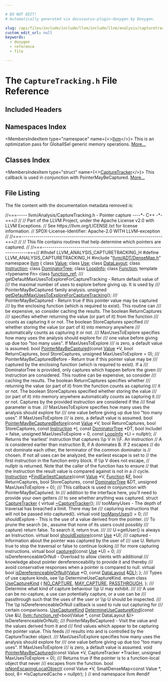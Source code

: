 ```yaml
---

# DO NOT EDIT!
# Automatically generated via docusaurus-plugin-doxygen by Doxygen.

slug: /api/files/include/include/llvm/include/llvm/analysis/capturetracking-h
custom_edit_url: null
keywords:
  - doxygen
  - reference
  - file

---
```





# The `CaptureTracking.h` File Reference

<DoxygenPage pluginConfig={pluginConfig}>



## Included Headers

<IncludesList>
<IncludesListItem
  filePath="llvm/ADT/DenseMap.h"
  permalink="/docs/api/files/include/include/llvm/include/llvm/adt/densemap-h"
  isLocal="true" />
</IncludesList>

## Namespaces Index

<MembersIndex>

<MembersIndexItem
  type="namespace"
  name={<><a href="/docs/api/namespaces/llvm">llvm</a></>}>
This is an optimization pass for GlobalISel generic memory operations. <a href="/docs/api/namespaces/llvm/#details">More...</a>
</MembersIndexItem>

</MembersIndex>

## Classes Index

<MembersIndex>

<MembersIndexItem
  type="struct"
  name={<><a href="/docs/api/structs/llvm/capturetracker">CaptureTracker</a></>}>
This callback is used in conjunction with PointerMayBeCaptured. <a href="/docs/api/structs/llvm/capturetracker/#details">More...</a>
</MembersIndexItem>

</MembersIndex>


## File Listing

The file content with the documentation metadata removed is:

<ProgramListing>

<Link id="l00001" /><CodeLine lineNumber="1"><Highlight kind="comment">//===----- llvm/Analysis/CaptureTracking.h - Pointer capture ----&#42;- C++ -&#42;-===//</Highlight><Highlight kind="normal"></Highlight></CodeLine>
<Link id="l00002" /><CodeLine lineNumber="2"><Highlight kind="normal"></Highlight><Highlight kind="comment">//</Highlight><Highlight kind="normal"></Highlight></CodeLine>
<Link id="l00003" /><CodeLine lineNumber="3"><Highlight kind="normal"></Highlight><Highlight kind="comment">// Part of the LLVM Project, under the Apache License v2.0 with LLVM Exceptions.</Highlight><Highlight kind="normal"></Highlight></CodeLine>
<Link id="l00004" /><CodeLine lineNumber="4"><Highlight kind="normal"></Highlight><Highlight kind="comment">// See https://llvm.org/LICENSE.txt for license information.</Highlight><Highlight kind="normal"></Highlight></CodeLine>
<Link id="l00005" /><CodeLine lineNumber="5"><Highlight kind="normal"></Highlight><Highlight kind="comment">// SPDX-License-Identifier: Apache-2.0 WITH LLVM-exception</Highlight><Highlight kind="normal"></Highlight></CodeLine>
<Link id="l00006" /><CodeLine lineNumber="6"><Highlight kind="normal"></Highlight><Highlight kind="comment">//</Highlight><Highlight kind="normal"></Highlight></CodeLine>
<Link id="l00007" /><CodeLine lineNumber="7"><Highlight kind="normal"></Highlight><Highlight kind="comment">//===----------------------------------------------------------------------===//</Highlight><Highlight kind="normal"></Highlight></CodeLine>
<Link id="l00008" /><CodeLine lineNumber="8"><Highlight kind="normal"></Highlight><Highlight kind="comment">//</Highlight><Highlight kind="normal"></Highlight></CodeLine>
<Link id="l00009" /><CodeLine lineNumber="9"><Highlight kind="normal"></Highlight><Highlight kind="comment">// This file contains routines that help determine which pointers are captured.</Highlight><Highlight kind="normal"></Highlight></CodeLine>
<Link id="l00010" /><CodeLine lineNumber="10"><Highlight kind="normal"></Highlight><Highlight kind="comment">//</Highlight><Highlight kind="normal"></Highlight></CodeLine>
<Link id="l00011" /><CodeLine lineNumber="11"><Highlight kind="normal"></Highlight><Highlight kind="comment">//===----------------------------------------------------------------------===//</Highlight><Highlight kind="normal"></Highlight></CodeLine>
<Link id="l00012" /><CodeLine lineNumber="12"><Highlight kind="normal"></Highlight></CodeLine>
<Link id="l00013" /><CodeLine lineNumber="13"><Highlight kind="normal"></Highlight><Highlight kind="preprocessor">#ifndef LLVM&#95;ANALYSIS&#95;CAPTURETRACKING&#95;H</Highlight><Highlight kind="normal"></Highlight></CodeLine>
<Link id="l00014" /><CodeLine lineNumber="14"><Highlight kind="normal"></Highlight><Highlight kind="preprocessor">#define LLVM&#95;ANALYSIS&#95;CAPTURETRACKING&#95;H</Highlight><Highlight kind="normal"></Highlight></CodeLine>
<Link id="l00015" /><CodeLine lineNumber="15"><Highlight kind="normal"></Highlight></CodeLine>
<Link id="l00016" /><CodeLine lineNumber="16"><Highlight kind="normal"></Highlight><Highlight kind="preprocessor">#include &quot;<a href="/docs/api/files/include/include/llvm/include/llvm/adt/densemap-h">llvm/ADT/DenseMap.h</a>&quot;</Highlight><Highlight kind="normal"></Highlight></CodeLine>
<Link id="l00017" /><CodeLine lineNumber="17"><Highlight kind="normal"></Highlight></CodeLine>
<Link id="l00018" /><CodeLine lineNumber="18"><Highlight kind="normal"></Highlight><Highlight kind="keyword">namespace </Highlight><Highlight kind="normal"><a href="/docs/api/namespaces/llvm">llvm</a> &#123;</Highlight></CodeLine>
<Link id="l00019" /><CodeLine lineNumber="19"><Highlight kind="normal"></Highlight></CodeLine>
<Link id="l00020" /><CodeLine lineNumber="20"><Highlight kind="normal">  </Highlight><Highlight kind="keyword">class </Highlight><Highlight kind="normal"><a href="/docs/api/classes/llvm/value">Value</a>;</Highlight></CodeLine>
<Link id="l00021" /><CodeLine lineNumber="21"><Highlight kind="normal">  </Highlight><Highlight kind="keyword">class </Highlight><Highlight kind="normal"><a href="/docs/api/classes/llvm/use">Use</a>;</Highlight></CodeLine>
<Link id="l00022" /><CodeLine lineNumber="22"><Highlight kind="normal">  </Highlight><Highlight kind="keyword">class </Highlight><Highlight kind="normal"><a href="/docs/api/classes/llvm/datalayout">DataLayout</a>;</Highlight></CodeLine>
<Link id="l00023" /><CodeLine lineNumber="23"><Highlight kind="normal">  </Highlight><Highlight kind="keyword">class </Highlight><Highlight kind="normal"><a href="/docs/api/classes/llvm/instruction">Instruction</a>;</Highlight></CodeLine>
<Link id="l00024" /><CodeLine lineNumber="24"><Highlight kind="normal">  </Highlight><Highlight kind="keyword">class </Highlight><Highlight kind="normal"><a href="/docs/api/classes/llvm/dominatortree">DominatorTree</a>;</Highlight></CodeLine>
<Link id="l00025" /><CodeLine lineNumber="25"><Highlight kind="normal">  </Highlight><Highlight kind="keyword">class </Highlight><Highlight kind="normal"><a href="/docs/api/classes/llvm/loopinfo">LoopInfo</a>;</Highlight></CodeLine>
<Link id="l00026" /><CodeLine lineNumber="26"><Highlight kind="normal">  </Highlight><Highlight kind="keyword">class </Highlight><Highlight kind="normal"><a href="/docs/api/classes/llvm/function">Function</a>;</Highlight></CodeLine>
<Link id="l00027" /><CodeLine lineNumber="27"><Highlight kind="normal">  </Highlight><Highlight kind="keyword">template</Highlight><Highlight kind="normal"> &lt;</Highlight><Highlight kind="keyword">typename</Highlight><Highlight kind="normal"> Fn&gt; </Highlight><Highlight kind="keyword">class </Highlight><Highlight kind="normal"><a href="/docs/api/classes/llvm/function-ref">function&#95;ref</a>;</Highlight></CodeLine>
<Link id="l00028" /><CodeLine lineNumber="28"><Highlight kind="normal"></Highlight><Highlight kind="comment"></Highlight></CodeLine>
<Link id="l00029" /><CodeLine lineNumber="29"><Highlight kind="comment">  /// getDefaultMaxUsesToExploreForCaptureTracking - Return default value of</Highlight></CodeLine>
<Link id="l00030" /><CodeLine lineNumber="30"><Highlight kind="comment">  /// the maximal number of uses to explore before giving up. It is used by</Highlight></CodeLine>
<Link id="l00031" /><CodeLine lineNumber="31"><Highlight kind="comment">  /// PointerMayBeCaptured family analysis.</Highlight><Highlight kind="normal"></Highlight></CodeLine>
<Link id="l00032" /><CodeLine lineNumber="32"><Highlight kind="normal">  </Highlight><Highlight kind="keywordtype">unsigned</Highlight><Highlight kind="normal"> <a href="/docs/api/namespaces/llvm/#a4dc57eab9a0bf6d3aec3e79f5d3e5b29">getDefaultMaxUsesToExploreForCaptureTracking</a>();</Highlight></CodeLine>
<Link id="l00033" /><CodeLine lineNumber="33"><Highlight kind="normal"></Highlight><Highlight kind="comment"></Highlight></CodeLine>
<Link id="l00034" /><CodeLine lineNumber="34"><Highlight kind="comment">  /// PointerMayBeCaptured - Return true if this pointer value may be captured</Highlight></CodeLine>
<Link id="l00035" /><CodeLine lineNumber="35"><Highlight kind="comment">  /// by the enclosing function (which is required to exist).  This routine can</Highlight></CodeLine>
<Link id="l00036" /><CodeLine lineNumber="36"><Highlight kind="comment">  /// be expensive, so consider caching the results.  The boolean ReturnCaptures</Highlight></CodeLine>
<Link id="l00037" /><CodeLine lineNumber="37"><Highlight kind="comment">  /// specifies whether returning the value (or part of it) from the function</Highlight></CodeLine>
<Link id="l00038" /><CodeLine lineNumber="38"><Highlight kind="comment">  /// counts as capturing it or not.  The boolean StoreCaptures specified</Highlight></CodeLine>
<Link id="l00039" /><CodeLine lineNumber="39"><Highlight kind="comment">  /// whether storing the value (or part of it) into memory anywhere</Highlight></CodeLine>
<Link id="l00040" /><CodeLine lineNumber="40"><Highlight kind="comment">  /// automatically counts as capturing it or not.</Highlight></CodeLine>
<Link id="l00041" /><CodeLine lineNumber="41"><Highlight kind="comment">  /// MaxUsesToExplore specifies how many uses the analysis should explore for</Highlight></CodeLine>
<Link id="l00042" /><CodeLine lineNumber="42"><Highlight kind="comment">  /// one value before giving up due too &quot;too many uses&quot;. If MaxUsesToExplore</Highlight></CodeLine>
<Link id="l00043" /><CodeLine lineNumber="43"><Highlight kind="comment">  /// is zero, a default value is assumed.</Highlight><Highlight kind="normal"></Highlight></CodeLine>
<Link id="l00044" /><CodeLine lineNumber="44"><Highlight kind="normal">  </Highlight><Highlight kind="keywordtype">bool</Highlight><Highlight kind="normal"> <a href="/docs/api/namespaces/llvm/#a7912b6c9e7843ca9fd5a11e199bef617">PointerMayBeCaptured</a>(</Highlight><Highlight kind="keyword">const</Highlight><Highlight kind="normal"> <a href="/docs/api/classes/llvm/value">Value</a> &#42;V, </Highlight><Highlight kind="keywordtype">bool</Highlight><Highlight kind="normal"> ReturnCaptures,</Highlight></CodeLine>
<Link id="l00045" /><CodeLine lineNumber="45"><Highlight kind="normal">                            </Highlight><Highlight kind="keywordtype">bool</Highlight><Highlight kind="normal"> StoreCaptures, </Highlight><Highlight kind="keywordtype">unsigned</Highlight><Highlight kind="normal"> MaxUsesToExplore = 0);</Highlight></CodeLine>
<Link id="l00046" /><CodeLine lineNumber="46"><Highlight kind="normal"></Highlight><Highlight kind="comment"></Highlight></CodeLine>
<Link id="l00047" /><CodeLine lineNumber="47"><Highlight kind="comment">  /// PointerMayBeCapturedBefore - Return true if this pointer value may be</Highlight></CodeLine>
<Link id="l00048" /><CodeLine lineNumber="48"><Highlight kind="comment">  /// captured by the enclosing function (which is required to exist). If a</Highlight></CodeLine>
<Link id="l00049" /><CodeLine lineNumber="49"><Highlight kind="comment">  /// DominatorTree is provided, only captures which happen before the given</Highlight></CodeLine>
<Link id="l00050" /><CodeLine lineNumber="50"><Highlight kind="comment">  /// instruction are considered. This routine can be expensive, so consider</Highlight></CodeLine>
<Link id="l00051" /><CodeLine lineNumber="51"><Highlight kind="comment">  /// caching the results.  The boolean ReturnCaptures specifies whether</Highlight></CodeLine>
<Link id="l00052" /><CodeLine lineNumber="52"><Highlight kind="comment">  /// returning the value (or part of it) from the function counts as capturing</Highlight></CodeLine>
<Link id="l00053" /><CodeLine lineNumber="53"><Highlight kind="comment">  /// it or not.  The boolean StoreCaptures specified whether storing the value</Highlight></CodeLine>
<Link id="l00054" /><CodeLine lineNumber="54"><Highlight kind="comment">  /// (or part of it) into memory anywhere automatically counts as capturing it</Highlight></CodeLine>
<Link id="l00055" /><CodeLine lineNumber="55"><Highlight kind="comment">  /// or not. Captures by the provided instruction are considered if the</Highlight></CodeLine>
<Link id="l00056" /><CodeLine lineNumber="56"><Highlight kind="comment">  /// final parameter is true.</Highlight></CodeLine>
<Link id="l00057" /><CodeLine lineNumber="57"><Highlight kind="comment">  /// MaxUsesToExplore specifies how many uses the analysis should explore for</Highlight></CodeLine>
<Link id="l00058" /><CodeLine lineNumber="58"><Highlight kind="comment">  /// one value before giving up due too &quot;too many uses&quot;. If MaxUsesToExplore</Highlight></CodeLine>
<Link id="l00059" /><CodeLine lineNumber="59"><Highlight kind="comment">  /// is zero, a default value is assumed.</Highlight><Highlight kind="normal"></Highlight></CodeLine>
<Link id="l00060" /><CodeLine lineNumber="60"><Highlight kind="normal">  </Highlight><Highlight kind="keywordtype">bool</Highlight><Highlight kind="normal"> <a href="/docs/api/namespaces/llvm/#a3693cec8e936224ad3e5748debe73b75">PointerMayBeCapturedBefore</a>(</Highlight><Highlight kind="keyword">const</Highlight><Highlight kind="normal"> <a href="/docs/api/classes/llvm/value">Value</a> &#42;V, </Highlight><Highlight kind="keywordtype">bool</Highlight><Highlight kind="normal"> ReturnCaptures,</Highlight></CodeLine>
<Link id="l00061" /><CodeLine lineNumber="61"><Highlight kind="normal">                                  </Highlight><Highlight kind="keywordtype">bool</Highlight><Highlight kind="normal"> StoreCaptures, </Highlight><Highlight kind="keyword">const</Highlight><Highlight kind="normal"> <a href="/docs/api/classes/llvm/instruction">Instruction</a> &#42;<a href="/docs/api/files/lib/lib/support/md5-cpp/#ac0eafdc9ee161b71e7af98af736952fd">I</a>,</Highlight></CodeLine>
<Link id="l00062" /><CodeLine lineNumber="62"><Highlight kind="normal">                                  </Highlight><Highlight kind="keyword">const</Highlight><Highlight kind="normal"> <a href="/docs/api/classes/llvm/dominatortree">DominatorTree</a> &#42;DT,</Highlight></CodeLine>
<Link id="l00063" /><CodeLine lineNumber="63"><Highlight kind="normal">                                  </Highlight><Highlight kind="keywordtype">bool</Highlight><Highlight kind="normal"> IncludeI = </Highlight><Highlight kind="keyword">false</Highlight><Highlight kind="normal">,</Highlight></CodeLine>
<Link id="l00064" /><CodeLine lineNumber="64"><Highlight kind="normal">                                  </Highlight><Highlight kind="keywordtype">unsigned</Highlight><Highlight kind="normal"> MaxUsesToExplore = 0,</Highlight></CodeLine>
<Link id="l00065" /><CodeLine lineNumber="65"><Highlight kind="normal">                                  </Highlight><Highlight kind="keyword">const</Highlight><Highlight kind="normal"> <a href="/docs/api/classes/llvm/loopinfo">LoopInfo</a> &#42;LI = </Highlight><Highlight kind="keyword">nullptr</Highlight><Highlight kind="normal">);</Highlight></CodeLine>
<Link id="l00066" /><CodeLine lineNumber="66"><Highlight kind="normal"></Highlight></CodeLine>
<Link id="l00067" /><CodeLine lineNumber="67"><Highlight kind="normal">  </Highlight><Highlight kind="comment">// Returns the &#39;earliest&#39; instruction that captures \\p V in \\F. An instruction</Highlight><Highlight kind="normal"></Highlight></CodeLine>
<Link id="l00068" /><CodeLine lineNumber="68"><Highlight kind="normal">  </Highlight><Highlight kind="comment">// A is considered earlier than instruction B, if A dominates B. If 2 escapes</Highlight><Highlight kind="normal"></Highlight></CodeLine>
<Link id="l00069" /><CodeLine lineNumber="69"><Highlight kind="normal">  </Highlight><Highlight kind="comment">// do not dominate each other, the terminator of the common dominator is</Highlight><Highlight kind="normal"></Highlight></CodeLine>
<Link id="l00070" /><CodeLine lineNumber="70"><Highlight kind="normal">  </Highlight><Highlight kind="comment">// chosen. If not all uses can be analyzed, the earliest escape is set to</Highlight><Highlight kind="normal"></Highlight></CodeLine>
<Link id="l00071" /><CodeLine lineNumber="71"><Highlight kind="normal">  </Highlight><Highlight kind="comment">// the first instruction in the function entry block. If \\p V does not escape,</Highlight><Highlight kind="normal"></Highlight></CodeLine>
<Link id="l00072" /><CodeLine lineNumber="72"><Highlight kind="normal">  </Highlight><Highlight kind="comment">// nullptr is returned. Note that the caller of the function has to ensure</Highlight><Highlight kind="normal"></Highlight></CodeLine>
<Link id="l00073" /><CodeLine lineNumber="73"><Highlight kind="normal">  </Highlight><Highlight kind="comment">// that the instruction the result value is compared against is not in a</Highlight><Highlight kind="normal"></Highlight></CodeLine>
<Link id="l00074" /><CodeLine lineNumber="74"><Highlight kind="normal">  </Highlight><Highlight kind="comment">// cycle.</Highlight><Highlight kind="normal"></Highlight></CodeLine>
<Link id="l00075" /><CodeLine lineNumber="75"><Highlight kind="normal">  <a href="/docs/api/classes/llvm/instruction">Instruction</a> &#42;<a href="/docs/api/namespaces/llvm/#aa4e19c0182383b430a2e2b94808e0a89">FindEarliestCapture</a>(</Highlight><Highlight kind="keyword">const</Highlight><Highlight kind="normal"> <a href="/docs/api/classes/llvm/value">Value</a> &#42;V, <a href="/docs/api/classes/llvm/function">Function</a> &amp;<a href="/docs/api/files/lib/lib/support/md5-cpp/#a96d73bbd7af15cb1fc38c3f4a3bd82e9">F</a>,</Highlight></CodeLine>
<Link id="l00076" /><CodeLine lineNumber="76"><Highlight kind="normal">                                   </Highlight><Highlight kind="keywordtype">bool</Highlight><Highlight kind="normal"> ReturnCaptures, </Highlight><Highlight kind="keywordtype">bool</Highlight><Highlight kind="normal"> StoreCaptures,</Highlight></CodeLine>
<Link id="l00077" /><CodeLine lineNumber="77"><Highlight kind="normal">                                   </Highlight><Highlight kind="keyword">const</Highlight><Highlight kind="normal"> <a href="/docs/api/classes/llvm/dominatortree">DominatorTree</a> &amp;DT,</Highlight></CodeLine>
<Link id="l00078" /><CodeLine lineNumber="78"><Highlight kind="normal">                                   </Highlight><Highlight kind="keywordtype">unsigned</Highlight><Highlight kind="normal"> MaxUsesToExplore = 0);</Highlight></CodeLine>
<Link id="l00079" /><CodeLine lineNumber="79"><Highlight kind="normal"></Highlight><Highlight kind="comment"></Highlight></CodeLine>
<Link id="l00080" /><CodeLine lineNumber="80"><Highlight kind="comment">  /// This callback is used in conjunction with PointerMayBeCaptured. In</Highlight></CodeLine>
<Link id="l00081" /><CodeLine lineNumber="81"><Highlight kind="comment">  /// addition to the interface here, you&#39;ll need to provide your own getters</Highlight></CodeLine>
<Link id="l00082" /><CodeLine lineNumber="82"><Highlight kind="comment">  /// to see whether anything was captured.</Highlight><Highlight kind="normal"></Highlight></CodeLine>
<Link id="l00083" /><CodeLine lineNumber="83" lineLink="/docs/api/structs/llvm/capturetracker"><Highlight kind="normal">  </Highlight><Highlight kind="keyword">struct </Highlight><Highlight kind="normal"><a href="/docs/api/structs/llvm/capturetracker">CaptureTracker</a> &#123;</Highlight></CodeLine>
<Link id="l00084" /><CodeLine lineNumber="84" lineLink="/docs/api/structs/llvm/capturetracker/#aae5a13586806eb127d41a16c178ec15f"><Highlight kind="normal">    </Highlight><Highlight kind="keyword">virtual</Highlight><Highlight kind="normal"> <a href="/docs/api/structs/llvm/capturetracker/#aae5a13586806eb127d41a16c178ec15f">~CaptureTracker</a>();</Highlight></CodeLine>
<Link id="l00085" /><CodeLine lineNumber="85"><Highlight kind="normal"></Highlight><Highlight kind="comment"></Highlight></CodeLine>
<Link id="l00086" /><CodeLine lineNumber="86"><Highlight kind="comment">    /// tooManyUses - The depth of traversal has breached a limit. There may be</Highlight></CodeLine>
<Link id="l00087" /><CodeLine lineNumber="87"><Highlight kind="comment">    /// capturing instructions that will not be passed into captured().</Highlight><Highlight kind="normal"></Highlight></CodeLine>
<Link id="l00088" /><CodeLine lineNumber="88" lineLink="/docs/api/structs/llvm/capturetracker/#a736d928ff83259d1318e7f3bd079cfa8"><Highlight kind="normal">    </Highlight><Highlight kind="keyword">virtual</Highlight><Highlight kind="normal"> </Highlight><Highlight kind="keywordtype">void</Highlight><Highlight kind="normal"> <a href="/docs/api/structs/llvm/capturetracker/#a736d928ff83259d1318e7f3bd079cfa8">tooManyUses</a>() = 0;</Highlight></CodeLine>
<Link id="l00089" /><CodeLine lineNumber="89"><Highlight kind="normal"></Highlight><Highlight kind="comment"></Highlight></CodeLine>
<Link id="l00090" /><CodeLine lineNumber="90"><Highlight kind="comment">    /// shouldExplore - This is the use of a value derived from the pointer.</Highlight></CodeLine>
<Link id="l00091" /><CodeLine lineNumber="91"><Highlight kind="comment">    /// To prune the search (ie., assume that none of its users could possibly</Highlight></CodeLine>
<Link id="l00092" /><CodeLine lineNumber="92"><Highlight kind="comment">    /// capture) return false. To search it, return true.</Highlight></CodeLine>
<Link id="l00093" /><CodeLine lineNumber="93"><Highlight kind="comment">    ///</Highlight></CodeLine>
<Link id="l00094" /><CodeLine lineNumber="94"><Highlight kind="comment">    /// U-&gt;getUser() is always an Instruction.</Highlight><Highlight kind="normal"></Highlight></CodeLine>
<Link id="l00095" /><CodeLine lineNumber="95"><Highlight kind="normal">    </Highlight><Highlight kind="keyword">virtual</Highlight><Highlight kind="normal"> </Highlight><Highlight kind="keywordtype">bool</Highlight><Highlight kind="normal"> <a href="/docs/api/structs/llvm/capturetracker/#a14c74061cc326f6b674c5b11c2e8420f">shouldExplore</a>(</Highlight><Highlight kind="keyword">const</Highlight><Highlight kind="normal"> <a href="/docs/api/classes/llvm/use">Use</a> &#42;U);</Highlight></CodeLine>
<Link id="l00096" /><CodeLine lineNumber="96"><Highlight kind="normal"></Highlight><Highlight kind="comment"></Highlight></CodeLine>
<Link id="l00097" /><CodeLine lineNumber="97"><Highlight kind="comment">    /// captured - Information about the pointer was captured by the user of</Highlight></CodeLine>
<Link id="l00098" /><CodeLine lineNumber="98"><Highlight kind="comment">    /// use U. Return true to stop the traversal or false to continue looking</Highlight></CodeLine>
<Link id="l00099" /><CodeLine lineNumber="99"><Highlight kind="comment">    /// for more capturing instructions.</Highlight><Highlight kind="normal"></Highlight></CodeLine>
<Link id="l00100" /><CodeLine lineNumber="100" lineLink="/docs/api/structs/llvm/capturetracker/#ae3425ae1022a2f2713b0047bb12a468d"><Highlight kind="normal">    </Highlight><Highlight kind="keyword">virtual</Highlight><Highlight kind="normal"> </Highlight><Highlight kind="keywordtype">bool</Highlight><Highlight kind="normal"> <a href="/docs/api/structs/llvm/capturetracker/#ae3425ae1022a2f2713b0047bb12a468d">captured</a>(</Highlight><Highlight kind="keyword">const</Highlight><Highlight kind="normal"> <a href="/docs/api/classes/llvm/use">Use</a> &#42;U) = 0;</Highlight></CodeLine>
<Link id="l00101" /><CodeLine lineNumber="101"><Highlight kind="normal"></Highlight><Highlight kind="comment"></Highlight></CodeLine>
<Link id="l00102" /><CodeLine lineNumber="102"><Highlight kind="comment">    /// isDereferenceableOrNull - Overload to allow clients with additional</Highlight></CodeLine>
<Link id="l00103" /><CodeLine lineNumber="103"><Highlight kind="comment">    /// knowledge about pointer dereferenceability to provide it and thereby</Highlight></CodeLine>
<Link id="l00104" /><CodeLine lineNumber="104"><Highlight kind="comment">    /// avoid conservative responses when a pointer is compared to null.</Highlight><Highlight kind="normal"></Highlight></CodeLine>
<Link id="l00105" /><CodeLine lineNumber="105"><Highlight kind="normal">    </Highlight><Highlight kind="keyword">virtual</Highlight><Highlight kind="normal"> </Highlight><Highlight kind="keywordtype">bool</Highlight><Highlight kind="normal"> <a href="/docs/api/structs/llvm/capturetracker/#a684899edefe864cb9411de38e995986c">isDereferenceableOrNull</a>(<a href="/docs/api/classes/llvm/value">Value</a> &#42;O, </Highlight><Highlight kind="keyword">const</Highlight><Highlight kind="normal"> <a href="/docs/api/classes/llvm/datalayout">DataLayout</a> &amp;<a href="/docs/api/files/lib/lib/target/lib/target/arm/armslshardening-cpp/#ad467c4ab9119043f9b7750ab986be61a">DL</a>);</Highlight></CodeLine>
<Link id="l00106" /><CodeLine lineNumber="106"><Highlight kind="normal">  &#125;;</Highlight></CodeLine>
<Link id="l00107" /><CodeLine lineNumber="107"><Highlight kind="normal"></Highlight><Highlight kind="comment"></Highlight></CodeLine>
<Link id="l00108" /><CodeLine lineNumber="108"><Highlight kind="comment">  /// Types of use capture kinds, see \\p DetermineUseCaptureKind.</Highlight><Highlight kind="normal"></Highlight></CodeLine>
<Link id="l00109" /><CodeLine lineNumber="109" lineLink="/docs/api/namespaces/llvm/#ae85d31e76aca6a11a1d0fd6ae9306a12"><Highlight kind="normal">  </Highlight><Highlight kind="keyword">enum class</Highlight><Highlight kind="normal"> <a href="/docs/api/namespaces/llvm/#ae85d31e76aca6a11a1d0fd6ae9306a12">UseCaptureKind</a> &#123;</Highlight></CodeLine>
<Link id="l00110" /><CodeLine lineNumber="110" lineLink="/docs/api/namespaces/llvm/#ae85d31e76aca6a11a1d0fd6ae9306a12a5ccfe476fe28d47910628d72622c9174"><Highlight kind="normal">    <a href="/docs/api/namespaces/llvm/#ae85d31e76aca6a11a1d0fd6ae9306a12a5ccfe476fe28d47910628d72622c9174">NO&#95;CAPTURE</a>,</Highlight></CodeLine>
<Link id="l00111" /><CodeLine lineNumber="111" lineLink="/docs/api/namespaces/llvm/#ae85d31e76aca6a11a1d0fd6ae9306a12a710c38e8ecdcf1da879ff348366f70e9"><Highlight kind="normal">    <a href="/docs/api/namespaces/llvm/#ae85d31e76aca6a11a1d0fd6ae9306a12a710c38e8ecdcf1da879ff348366f70e9">MAY&#95;CAPTURE</a>,</Highlight></CodeLine>
<Link id="l00112" /><CodeLine lineNumber="112" lineLink="/docs/api/namespaces/llvm/#ae85d31e76aca6a11a1d0fd6ae9306a12aeb8f4226b2bcd1848b8945edb9120428"><Highlight kind="normal">    <a href="/docs/api/namespaces/llvm/#ae85d31e76aca6a11a1d0fd6ae9306a12aeb8f4226b2bcd1848b8945edb9120428">PASSTHROUGH</a>,</Highlight></CodeLine>
<Link id="l00113" /><CodeLine lineNumber="113"><Highlight kind="normal">  &#125;;</Highlight></CodeLine>
<Link id="l00114" /><CodeLine lineNumber="114"><Highlight kind="normal"></Highlight><Highlight kind="comment"></Highlight></CodeLine>
<Link id="l00115" /><CodeLine lineNumber="115"><Highlight kind="comment">  /// Determine what kind of capture behaviour \\p U may exhibit.</Highlight></CodeLine>
<Link id="l00116" /><CodeLine lineNumber="116"><Highlight kind="comment">  ///</Highlight></CodeLine>
<Link id="l00117" /><CodeLine lineNumber="117"><Highlight kind="comment">  /// A use can be no-capture, a use can potentially capture, or a use can be</Highlight></CodeLine>
<Link id="l00118" /><CodeLine lineNumber="118"><Highlight kind="comment">  /// passthrough such that the uses of the user or \\p U should be inspected.</Highlight></CodeLine>
<Link id="l00119" /><CodeLine lineNumber="119"><Highlight kind="comment">  /// The \\p IsDereferenceableOrNull callback is used to rule out capturing for</Highlight></CodeLine>
<Link id="l00120" /><CodeLine lineNumber="120"><Highlight kind="comment">  /// certain comparisons.</Highlight><Highlight kind="normal"></Highlight></CodeLine>
<Link id="l00121" /><CodeLine lineNumber="121"><Highlight kind="normal">  <a href="/docs/api/namespaces/llvm/#ae85d31e76aca6a11a1d0fd6ae9306a12">UseCaptureKind</a></Highlight></CodeLine>
<Link id="l00122" /><CodeLine lineNumber="122"><Highlight kind="normal">  <a href="/docs/api/namespaces/llvm/#a3063d22692a20f4030adb75912f49003">DetermineUseCaptureKind</a>(</Highlight><Highlight kind="keyword">const</Highlight><Highlight kind="normal"> Use &amp;U,</Highlight></CodeLine>
<Link id="l00123" /><CodeLine lineNumber="123"><Highlight kind="normal">                          <a href="/docs/api/classes/llvm/function-ref">llvm::function&#95;ref</a>&lt;</Highlight><Highlight kind="keywordtype">bool</Highlight><Highlight kind="normal">(Value &#42;, </Highlight><Highlight kind="keyword">const</Highlight><Highlight kind="normal"> DataLayout &amp;)&gt;</Highlight></CodeLine>
<Link id="l00124" /><CodeLine lineNumber="124"><Highlight kind="normal">                              IsDereferenceableOrNull);</Highlight></CodeLine>
<Link id="l00125" /><CodeLine lineNumber="125"><Highlight kind="normal"></Highlight><Highlight kind="comment"></Highlight></CodeLine>
<Link id="l00126" /><CodeLine lineNumber="126"><Highlight kind="comment">  /// PointerMayBeCaptured - Visit the value and the values derived from it and</Highlight></CodeLine>
<Link id="l00127" /><CodeLine lineNumber="127"><Highlight kind="comment">  /// find values which appear to be capturing the pointer value. This feeds</Highlight></CodeLine>
<Link id="l00128" /><CodeLine lineNumber="128"><Highlight kind="comment">  /// results into and is controlled by the CaptureTracker object.</Highlight></CodeLine>
<Link id="l00129" /><CodeLine lineNumber="129"><Highlight kind="comment">  /// MaxUsesToExplore specifies how many uses the analysis should explore for</Highlight></CodeLine>
<Link id="l00130" /><CodeLine lineNumber="130"><Highlight kind="comment">  /// one value before giving up due too &quot;too many uses&quot;. If MaxUsesToExplore</Highlight></CodeLine>
<Link id="l00131" /><CodeLine lineNumber="131"><Highlight kind="comment">  /// is zero, a default value is assumed.</Highlight><Highlight kind="normal"></Highlight></CodeLine>
<Link id="l00132" /><CodeLine lineNumber="132"><Highlight kind="normal">  </Highlight><Highlight kind="keywordtype">void</Highlight><Highlight kind="normal"> <a href="/docs/api/namespaces/llvm/#a7912b6c9e7843ca9fd5a11e199bef617">PointerMayBeCaptured</a>(</Highlight><Highlight kind="keyword">const</Highlight><Highlight kind="normal"> Value &#42;V, CaptureTracker &#42;Tracker,</Highlight></CodeLine>
<Link id="l00133" /><CodeLine lineNumber="133"><Highlight kind="normal">                            </Highlight><Highlight kind="keywordtype">unsigned</Highlight><Highlight kind="normal"> MaxUsesToExplore = 0);</Highlight></CodeLine>
<Link id="l00134" /><CodeLine lineNumber="134"><Highlight kind="normal"></Highlight><Highlight kind="comment"></Highlight></CodeLine>
<Link id="l00135" /><CodeLine lineNumber="135"><Highlight kind="comment">  /// Returns true if the pointer is to a function-local object that never</Highlight></CodeLine>
<Link id="l00136" /><CodeLine lineNumber="136"><Highlight kind="comment">  /// escapes from the function.</Highlight><Highlight kind="normal"></Highlight></CodeLine>
<Link id="l00137" /><CodeLine lineNumber="137"><Highlight kind="normal">  </Highlight><Highlight kind="keywordtype">bool</Highlight><Highlight kind="normal"> <a href="/docs/api/namespaces/llvm/#a47fd2a51ed1e0a33b86c9ea963454a79">isNonEscapingLocalObject</a>(</Highlight></CodeLine>
<Link id="l00138" /><CodeLine lineNumber="138"><Highlight kind="normal">      </Highlight><Highlight kind="keyword">const</Highlight><Highlight kind="normal"> Value &#42;V,</Highlight></CodeLine>
<Link id="l00139" /><CodeLine lineNumber="139"><Highlight kind="normal">      SmallDenseMap&lt;const Value &#42;, bool, 8&gt; &#42;IsCapturedCache = </Highlight><Highlight kind="keyword">nullptr</Highlight><Highlight kind="normal">);</Highlight></CodeLine>
<Link id="l00140" /><CodeLine lineNumber="140"><Highlight kind="normal">&#125; </Highlight><Highlight kind="comment">// end namespace llvm</Highlight><Highlight kind="normal"></Highlight></CodeLine>
<Link id="l00141" /><CodeLine lineNumber="141"><Highlight kind="normal"></Highlight></CodeLine>
<Link id="l00142" /><CodeLine lineNumber="142"><Highlight kind="normal"></Highlight><Highlight kind="preprocessor">#endif</Highlight></CodeLine>

</ProgramListing>

</DoxygenPage>
